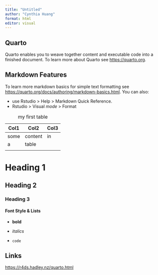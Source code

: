 ```yaml
---
title: "Untitled"
author: "Cynthia Huang"
format: html
editor: visual
---
```


## Quarto

Quarto enables you to weave together content and executable code into a finished document. To learn more about Quarto see <https://quarto.org>.

## Markdown Features

To learn more markdown basics for simple text formatting see <https://quarto.org/docs/authoring/markdown-basics.html>. You can also:

-   use Rstudio \> Help \> Markdown Quick Reference.
-   Rstudio \> Visual *mode* \> Format

| Col1 | Col2    | Col3 |
|------|---------|------|
| some | content | in   |
| a    | table   |      |
|      |         |      |

: my first table

# Heading 1

## Heading 2

### Heading 3

#### Font Style & Lists

-   **bold**

-   *italics*

-   `code`

## Links

<https://r4ds.hadley.nz/quarto.html>
